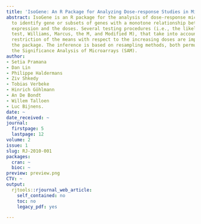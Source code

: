 ```yaml
---
title: 'IsoGene: An R Package for Analyzing Dose-response Studies in Microarray Experiments'
abstract: IsoGene is an R package for the analysis of dose-response microarray experiments
  to identify gene or subsets of genes with a monotone relationship between the gene
  expression and the doses. Several testing procedures (i.e., the likelihood ratio
  test, Williams, Marcus, the M, and Modified M), that take into account the order
  restriction of the means with respect to the increasing doses are implemented in
  the package. The inference is based on resampling methods, both permutations and
  the Significance Analysis of Microarrays (SAM).
author:
- Setia Pramana
- Dan Lin
- Philippe Haldermans
- Ziv Shkedy
- Tobias Verbeke
- Hinrich Göhlmann
- An De Bondt
- Willem Talloen
- Luc Bijnens.
date: ~
date_received: ~
journal:
  firstpage: 5
  lastpage: 12
volume: 2
issue: 1
slug: RJ-2010-001
packages:
  cran: ~
  bioc: ~
preview: preview.png
CTV: ~
output:
  rjtools::rjournal_web_article:
    self_contained: no
    toc: no
    legacy_pdf: yes

---
```

